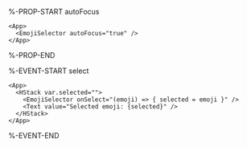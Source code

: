 %-PROP-START autoFocus

```xmlui-pg copy display name="Example: autoFocus" height="420px"
<App>
  <EmojiSelector autoFocus="true" />
</App>
```

%-PROP-END

%-EVENT-START select

```xmlui-pg copy display name="Example: select" height="420px"
<App>
  <HStack var.selected="">
    <EmojiSelector onSelect="(emoji) => { selected = emoji }" />
    <Text value="Selected emoji: {selected}" />
  </HStack>
</App>
```

%-EVENT-END

